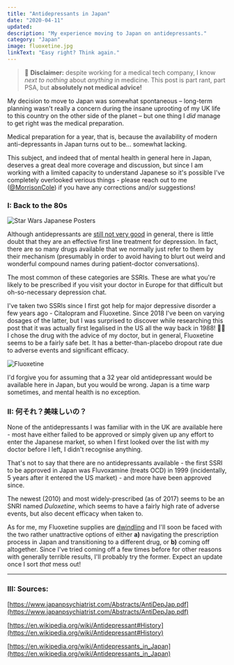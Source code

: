```yaml
---
title: "Antidepressants in Japan"
date: "2020-04-11"
updated:
description: "My experience moving to Japan on antidepressants."
category: "Japan"
image: fluoxetine.jpg
linkText: "Easy right? Think again."
---
```



> 🙅 **Disclaimer:** despite working for a medical tech company, I know _next to
> nothing_ about _anything_ in medicine. This post is part rant, part PSA, but
> **absolutely not medical advice!**

My decision to move to Japan was somewhat spontaneous – long-term planning
wasn't really a concern during the insane uprooting of my UK life to this
country on the other side of the planet – but one thing I _did_ manage to get
right was the medical preparation.

Medical preparation for a year, that is, because the availability of modern
anti-depressants in Japan turns out to be... somewhat lacking.

This subject, and indeed that of mental health in general here in Japan,
deserves a great deal more coverage and discussion, but since I am working with
a limited capacity to understand Japanese so it's possible I've completely
overlooked verious things - please reach out to me
([@MorrisonCole](https://twitter.com/morrisoncole)) if you have any corrections
and/or suggestions!

### I: Back to the 80s

![Star Wars Japanese Posters](./80s.jpg)

Although antidepressants are
[still not very good](<https://www.thelancet.com/journals/lancet/article/PIIS0140-6736(17)32802-7/fulltext#fig3>)
in general, there is little doubt that they are an effective first line
treatment for depression. In fact, there are so many drugs available that we
normally just refer to them by their mechanism (presumably in order to avoid
having to blurt out weird and wonderful compound names during patient-doctor
conversations).

The most common of these categories are SSRIs. These are what you're likely to be
prescribed if you visit your doctor in Europe for that difficult but
oh-so-necessary depression chat.

I've taken two SSRIs since I first got help for major depressive disorder a few
years ago - Citalopram and Fluoxetine. Since 2018 I've been on varying dosages
of the latter, but I was surprised to discover while researching this post that
it was actually first legalised in the US all the way back in 1988! 👴🏼 I chose
the drug with the advice of my doctor, but in general, Fluoxetine seems to be a
fairly safe bet. It has a better-than-placebo dropout rate due to adverse events
and significant efficacy.

<Grid container>
<Grid xs={6}>

![Fluoxetine](./fluoxetine.jpg)

</Grid>

<Grid xs={6}>

I'd forgive you for assuming that a 32 year old antidepressant would be
available here in Japan, but you would be wrong. Japan is a time warp sometimes,
and mental health is no exception.

</Grid>
</Grid>

### II: 何それ？美味しいの？

None of the antidepressants I was familiar with in the UK are available here -
most have either failed to be approved or simply given up any effort to enter
the Japanese market, so when I first looked over the list with my doctor before
I left, I didn't recognise anything.

That's not to say that there are no antidepressants available - the first SSRI
to be approved in Japan was Fluvoxamine (treats OCD) in 1999 (incidentally, 5
years after it entered the US market) - and more have been approved since.

The newest (2010) and most widely-prescribed (as of 2017) seems to be an SNRI
named _Duloxetine_, which seems to have a fairly high rate of adverse events,
but also decent efficacy when taken to.

As for me, my Fluoxetine supplies are
[dwindling](https://www.youtube.com/watch?v=MvyP4Q870ZQ&feature=youtu.be&t=177)
and I'll soon be faced with the two rather unattractive options of either **a)**
navigating the prescription process in Japan and transitioning to a different
drug, or **b)** coming off altogether. Since I've tried coming off a few times
before for other reasons with generally terrible results, I'll probably try the
former. Expect an update once I sort _that_ mess out!

---

### III: Sources:

[https://www.japanpsychiatrist.com/Abstracts/AntiDepJap.pdf](https://www.japanpsychiatrist.com/Abstracts/AntiDepJap.pdf)

[https://en.wikipedia.org/wiki/Antidepressant#History](https://en.wikipedia.org/wiki/Antidepressant#History)

[https://en.wikipedia.org/wiki/Antidepressants_in_Japan](https://en.wikipedia.org/wiki/Antidepressants_in_Japan)
